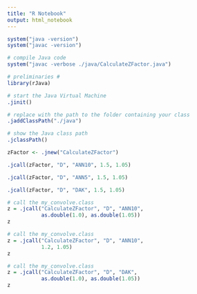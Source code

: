 ```yaml
---
title: "R Notebook"
output: html_notebook
---
```


```r
system("java -version")
system("javac -version")
```

```r
# compile Java code
system("javac -verbose ./java/CalculateZFactor.java")
```

```r
# preliminaries #
library(rJava)

# start the Java Virtual Machine
.jinit()

# replace with the path to the folder containing your class
.jaddClassPath("./java")     

# show the Java class path
.jclassPath()
```

```r
zFactor <- .jnew("CalculateZFactor")
```

```r
.jcall(zFactor, "D", "ANN10", 1.5, 1.05)
```

```r
.jcall(zFactor, "D", "ANN5", 1.5, 1.05)
```

```r
.jcall(zFactor, "D", "DAK", 1.5, 1.05)
```


```r
# call the my_convolve.class
z = .jcall("CalculateZFactor", "D", "ANN10", 
           as.double(1.0), as.double(1.05))
z
```


```r
# call the my_convolve.class
z = .jcall("CalculateZFactor", "D", "ANN10", 
           1.2, 1.05)
z
```

```r
# call the my_convolve.class
z = .jcall("CalculateZFactor", "D", "DAK", 
           as.double(1.0), as.double(1.05))
z
```






